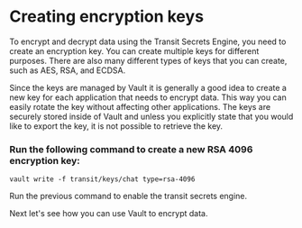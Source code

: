 # Creating encryption keys

To encrypt and decrypt data using the Transit Secrets Engine, you need to create 
an encryption key. You can create multiple keys for different purposes.
There are also many different types of keys that you can create, such as
AES, RSA, and ECDSA.

Since the keys are managed by Vault it is generally a good idea to create a new key
for each application that needs to encrypt data. This way you can easily rotate the key
without affecting other applications. The keys are securely stored inside of Vault
and unless you explicitly state that you would like to export the key, it is not possible
to retrieve the key.

### Run the following command to create a new RSA 4096 encryption key:

```shell
vault write -f transit/keys/chat type=rsa-4096
```

<Task id="create_key">
Run the previous command to enable the transit secrets engine.
</Task>

Next let's see how you can use Vault to encrypt data.